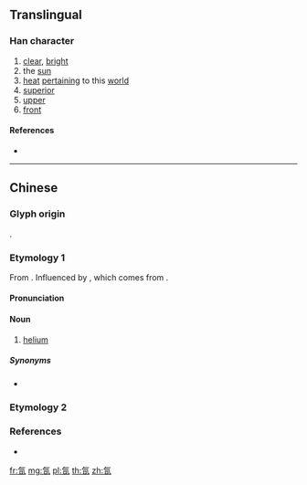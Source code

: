 {{character info/new}}
==Translingual==

===Han character===
{{Han char|rn=84|rad=气|as=04|sn=8|four=|canj=ONA|ids=⿹气日}}

# [[clear]], [[bright]]
# the [[sun]]
# [[heat]] [[pertain]]ing to this [[world]]
# [[superior]]
# [[upper]]
# [[front]]

====References====
* {{Han ref|kx=0599.060|dkj=17049|dj=0990.190|hdz=32010.100|uh=6C1C|ud=27676}}

----

==Chinese==
{{zh-forms}}

===Glyph origin===
{{Han etym}}
{{Han compound|气|t1=gas; air|日|t2=sun|ls=ic}}.

===Etymology 1===
From {{zh-l|日|sun}}. Influenced by {{cog|en|helium}}, which comes from {{cog|grc|ἥλιος||sun}}.

====Pronunciation====
{{zh-pron
|m=rì
|ma=
|c=
|h=pfs=
|md=
|mn=
|w=
|mc=
|oc=
|cat=a,n
}}

====Noun====
{{zh-noun}}

# {{lb|zh|obsolete}} [[helium]]

=====Synonyms=====
* {{zh-l|氦}}

===Etymology 2===
{{zh-see|陽|v}}

===References===
* {{R:twedu|N00005}}

[[fr:氜]]
[[mg:氜]]
[[pl:氜]]
[[th:氜]]
[[zh:氜]]